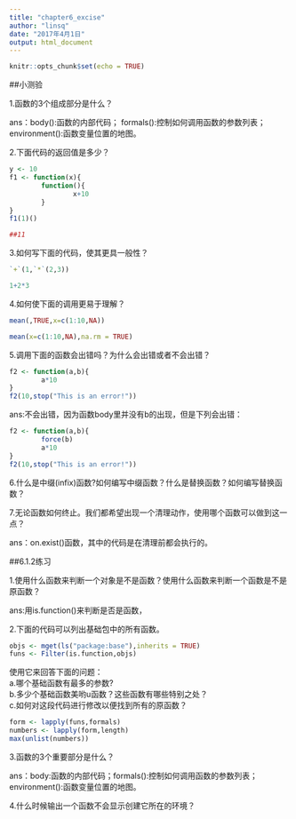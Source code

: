 ---
title: "chapter6_excise"
author: "linsq"
date: "2017年4月1日"
output: html_document
---

```{r setup, include=FALSE}
knitr::opts_chunk$set(echo = TRUE)
```

##小测验

1.函数的3个组成部分是什么？

ans：body():函数的内部代码；
     formals():控制如何调用函数的参数列表；
     environment():函数变量位置的地图。
     
2.下面代码的返回值是多少？
```{r}
y <- 10
f1 <- function(x){
        function(){
                x+10
        }
}
f1(1)()

##11
```

3.如何写下面的代码，使其更具一般性？
```{r}
`+`(1,`*`(2,3))

1+2*3
```

4.如何使下面的调用更易于理解？
```{r}
mean(,TRUE,x=c(1:10,NA))

mean(x=c(1:10,NA),na.rm = TRUE)
```

5.调用下面的函数会出错吗？为什么会出错或者不会出错？
```{r}
f2 <- function(a,b){
        a*10
}
f2(10,stop("This is an error!"))
```

ans:不会出错，因为函数body里并没有b的出现，但是下列会出错：
```{r}
f2 <- function(a,b){
        force(b)
        a*10
}
f2(10,stop("This is an error!"))
```

6.什么是中缀(infix)函数?如何编写中缀函数？什么是替换函数？如何编写替换函数？



7.无论函数如何终止。我们都希望出现一个清理动作，使用哪个函数可以做到这一点？

ans：on.exist()函数，其中的代码是在清理前都会执行的。


##6.1.2练习

1.使用什么函数来判断一个对象是不是函数？使用什么函数来判断一个函数是不是原函数？

ans:用is.function()来判断是否是函数，

2.下面的代码可以列出基础包中的所有函数。
```{r}
objs <- mget(ls("package:base"),inherits = TRUE)
funs <- Filter(is.function,objs)
```
使用它来回答下面的问题：                
a.哪个基础函数有最多的参数?              
b.多少个基础函数美哟u函数？这些函数有哪些特别之处？             
c.如何对这段代码进行修改以便找到所有的原函数？

```{r}
form <- lapply(funs,formals)
numbers <- lapply(form,length)
max(unlist(numbers))

```


3.函数的3个重要部分是什么？

ans：body:函数的内部代码；formals():控制如何调用函数的参数列表；environment():函数变量位置的地图。
   

4.什么时候输出一个函数不会显示创建它所在的环境？


